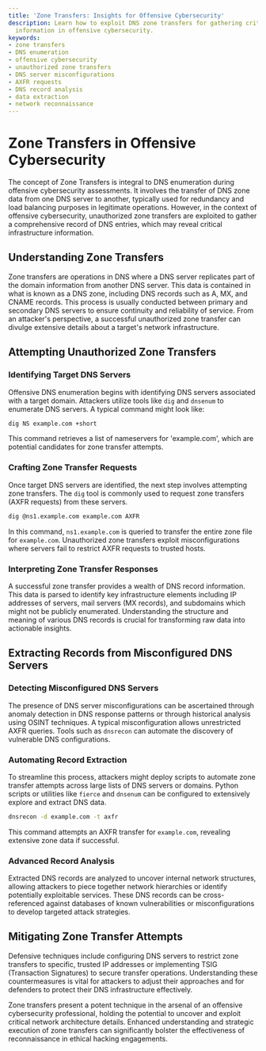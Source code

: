 ```yaml
---
title: 'Zone Transfers: Insights for Offensive Cybersecurity'
description: Learn how to exploit DNS zone transfers for gathering critical network
  information in offensive cybersecurity.
keywords:
- zone transfers
- DNS enumeration
- offensive cybersecurity
- unauthorized zone transfers
- DNS server misconfigurations
- AXFR requests
- DNS record analysis
- data extraction
- network reconnaissance
---
```


# Zone Transfers in Offensive Cybersecurity

The concept of Zone Transfers is integral to DNS enumeration during offensive cybersecurity assessments. It involves the transfer of DNS zone data from one DNS server to another, typically used for redundancy and load balancing purposes in legitimate operations. However, in the context of offensive cybersecurity, unauthorized zone transfers are exploited to gather a comprehensive record of DNS entries, which may reveal critical infrastructure information.

## Understanding Zone Transfers

Zone transfers are operations in DNS where a DNS server replicates part of the domain information from another DNS server. This data is contained in what is known as a DNS zone, including DNS records such as A, MX, and CNAME records. This process is usually conducted between primary and secondary DNS servers to ensure continuity and reliability of service. From an attacker's perspective, a successful unauthorized zone transfer can divulge extensive details about a target's network infrastructure.

## Attempting Unauthorized Zone Transfers

### Identifying Target DNS Servers

Offensive DNS enumeration begins with identifying DNS servers associated with a target domain. Attackers utilize tools like `dig` and `dnsenum` to enumerate DNS servers. A typical command might look like:

```bash
dig NS example.com +short
```

This command retrieves a list of nameservers for 'example.com', which are potential candidates for zone transfer attempts.

### Crafting Zone Transfer Requests

Once target DNS servers are identified, the next step involves attempting zone transfers. The `dig` tool is commonly used to request zone transfers (AXFR requests) from these servers.

```bash
dig @ns1.example.com example.com AXFR
```

In this command, `ns1.example.com` is queried to transfer the entire zone file for `example.com`. Unauthorized zone transfers exploit misconfigurations where servers fail to restrict AXFR requests to trusted hosts.

### Interpreting Zone Transfer Responses

A successful zone transfer provides a wealth of DNS record information. This data is parsed to identify key infrastructure elements including IP addresses of servers, mail servers (MX records), and subdomains which might not be publicly enumerated. Understanding the structure and meaning of various DNS records is crucial for transforming raw data into actionable insights.

## Extracting Records from Misconfigured DNS Servers

### Detecting Misconfigured DNS Servers

The presence of DNS server misconfigurations can be ascertained through anomaly detection in DNS response patterns or through historical analysis using OSINT techniques. A typical misconfiguration allows unrestricted AXFR queries. Tools such as `dnsrecon` can automate the discovery of vulnerable DNS configurations.

### Automating Record Extraction

To streamline this process, attackers might deploy scripts to automate zone transfer attempts across large lists of DNS servers or domains. Python scripts or utilities like `fierce` and `dnsenum` can be configured to extensively explore and extract DNS data.

```bash
dnsrecon -d example.com -t axfr
```

This command attempts an AXFR transfer for `example.com`, revealing extensive zone data if successful.

### Advanced Record Analysis

Extracted DNS records are analyzed to uncover internal network structures, allowing attackers to piece together network hierarchies or identify potentially exploitable services. These DNS records can be cross-referenced against databases of known vulnerabilities or misconfigurations to develop targeted attack strategies.

## Mitigating Zone Transfer Attempts

Defensive techniques include configuring DNS servers to restrict zone transfers to specific, trusted IP addresses or implementing TSIG (Transaction Signatures) to secure transfer operations. Understanding these countermeasures is vital for attackers to adjust their approaches and for defenders to protect their DNS infrastructure effectively.

Zone transfers present a potent technique in the arsenal of an offensive cybersecurity professional, holding the potential to uncover and exploit critical network architecture details. Enhanced understanding and strategic execution of zone transfers can significantly bolster the effectiveness of reconnaissance in ethical hacking engagements.